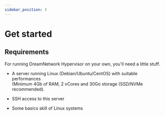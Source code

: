 ```yaml
---
sidebar_position: 3
---
```

# Get started
## Requirements


For running DreamNetwork Hypervisor on your own, you'll need a little stuff.
- A server running Linux (Debian/Ubuntu/CentOS) with suitable performances <br/> (Minimum 4Gb of RAM, 2 vCores and 30Go storage (SSD/NVMe recommended).<br/>

- SSH access to this server
- Some basics skill of Linux systems

